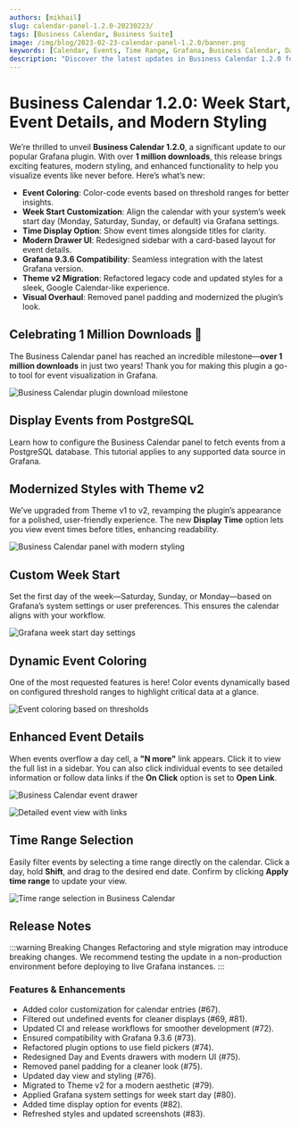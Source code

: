 ```yaml
---
authors: [mikhail]
slug: calendar-panel-1.2.0-20230223/
tags: [Business Calendar, Business Suite]
image: /img/blog/2023-02-23-calendar-panel-1.2.0/banner.png
keywords: [Calendar, Events, Time Range, Grafana, Business Calendar, Dashboard]
description: "Discover the latest updates in Business Calendar 1.2.0 for Grafana, including week start customization, event coloring, and a modern UI overhaul."
---
```



# Business Calendar 1.2.0: Week Start, Event Details, and Modern Styling

We’re thrilled to unveil **Business Calendar 1.2.0**, a significant update to our popular Grafana plugin. With over **1 million downloads**, this release brings exciting features, modern styling, and enhanced functionality to help you visualize events like never before. Here’s what’s new:

- **Event Coloring**: Color-code events based on threshold ranges for better insights.
- **Week Start Customization**: Align the calendar with your system’s week start day (Monday, Saturday, Sunday, or default) via Grafana settings.
- **Time Display Option**: Show event times alongside titles for clarity.
- **Modern Drawer UI**: Redesigned sidebar with a card-based layout for event details.
- **Grafana 9.3.6 Compatibility**: Seamless integration with the latest Grafana version.
- **Theme v2 Migration**: Refactored legacy code and updated styles for a sleek, Google Calendar-like experience.
- **Visual Overhaul**: Removed panel padding and modernized the plugin’s look.

## Celebrating 1 Million Downloads 🎉

The Business Calendar panel has reached an incredible milestone—**over 1 million downloads** in just two years! Thank you for making this plugin a go-to tool for event visualization in Grafana.

<Image
  title="Celebrating over 1 million downloads in two years!"
  src="/img/blog/2023-02-23-calendar-panel-1.2.0/downloads.png"
  alt="Business Calendar plugin download milestone"
/>

## Display Events from PostgreSQL

Learn how to configure the Business Calendar panel to fetch events from a PostgreSQL database. This tutorial applies to any supported data source in Grafana.

<Youtube
  id="6WGmm5y4fs4"
  title="How to Display Events from PostgreSQL in Grafana"
/>

## Modernized Styles with Theme v2

We’ve upgraded from Theme v1 to v2, revamping the plugin’s appearance for a polished, user-friendly experience. The new **Display Time** option lets you view event times before titles, enhancing readability.

<Image
  title="Updated Business Calendar panel in the Grafana Plugins catalog."
  src="/img/blog/2023-02-23-calendar-panel-1.2.0/dashboard.png"
  alt="Business Calendar panel with modern styling"
/>

## Custom Week Start

Set the first day of the week—Saturday, Sunday, or Monday—based on Grafana’s system settings or user preferences. This ensures the calendar aligns with your workflow.

<Image
  title="Choose the first day of the week in Grafana preferences."
  src="/img/blog/2023-02-23-calendar-panel-1.2.0/week-start.png"
  alt="Grafana week start day settings"
/>

## Dynamic Event Coloring

One of the most requested features is here! Color events dynamically based on configured threshold ranges to highlight critical data at a glance.

<Image
  title="Color-coded single- and multi-day events using threshold ranges."
  src="/img/blog/2023-02-23-calendar-panel-1.2.0/duration.png"
  alt="Event coloring based on thresholds"
/>

## Enhanced Event Details

When events overflow a day cell, a **"N more"** link appears. Click it to view the full list in a sidebar. You can also click individual events to see detailed information or follow data links if the **On Click** option is set to **Open Link**.

<Image
  title="View all events for a day with the modern drawer UI."
  src="/img/blog/2023-02-23-calendar-panel-1.2.0/drawer.png"
  alt="Business Calendar event drawer"
/>

<Image
  title="Event details displayed with card components and links."
  src="/img/blog/2023-02-23-calendar-panel-1.2.0/event.png"
  alt="Detailed event view with links"
/>

## Time Range Selection

Easily filter events by selecting a time range directly on the calendar. Click a day, hold **Shift**, and drag to the desired end date. Confirm by clicking **Apply time range** to update your view.

<Image
  title="Select a custom time range directly on the calendar."
  src="/img/blog/2023-02-23-calendar-panel-1.2.0/time-range.png"
  alt="Time range selection in Business Calendar"
/>

<GettingStarted />

<Tutorial />

## Release Notes

:::warning Breaking Changes
Refactoring and style migration may introduce breaking changes. We recommend testing the update in a non-production environment before deploying to live Grafana instances.
:::

### Features & Enhancements

- Added color customization for calendar entries (#67).
- Filtered out undefined events for cleaner displays (#69, #81).
- Updated CI and release workflows for smoother development (#72).
- Ensured compatibility with Grafana 9.3.6 (#73).
- Refactored plugin options to use field pickers (#74).
- Redesigned Day and Events drawers with modern UI (#75).
- Removed panel padding for a cleaner look (#75).
- Updated day view and styling (#76).
- Migrated to Theme v2 for a modern aesthetic (#79).
- Applied Grafana system settings for week start day (#80).
- Added time display option for events (#82).
- Refreshed styles and updated screenshots (#83).

<Feedback />
